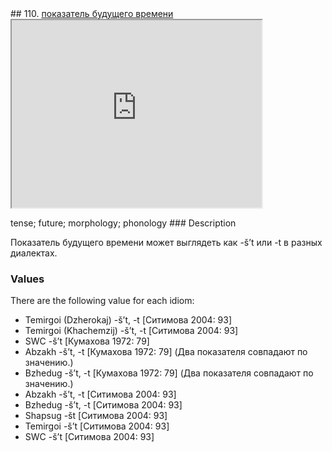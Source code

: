 ## 110. <a href =  'https://agricolamz.github.io/The_Circassian_Isoglosses_Database/110.html'>показатель будущего времени</a><div class='box'><iframe src='https://agricolamz.github.io/The_Circassian_Isoglosses_Database/110.html' width = '400px' height = '300px'></iframe></div>tense; future; morphology; phonology
### Description

Показатель будущего времени может выглядеть как -š't или -t в разных диалектах.

### Values
There are the following value for each idiom:

* Temirgoi (Dzherokaj) -š't, -t [Ситимова 2004: 93] 
* Temirgoi (Khachemzij) -š't, -t [Ситимова 2004: 93] 
* SWC  -š't [Кумахова 1972: 79] 
* Abzakh  -š't, -t [Кумахова 1972: 79] (Два показателя совпадают по значению.)
* Bzhedug  -š't, -t [Кумахова 1972: 79] (Два показателя совпадают по значению.)
* Abzakh  -š't, -t [Ситимова 2004: 93] 
* Bzhedug  -š't, -t [Ситимова 2004: 93] 
* Shapsug  -št [Ситимова 2004: 93] 
* Temirgoi  -š't [Ситимова 2004: 93] 
* SWC  -š't [Ситимова 2004: 93] 

